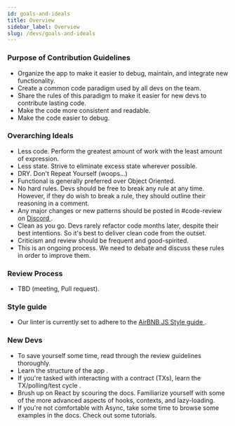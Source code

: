```yaml
---
id: goals-and-ideals
title: Overview
sidebar_label: Overview
slug: /devs/goals-and-ideals
---
```



### Purpose of Contribution Guidelines

- Organize the app to make it easier to debug, maintain, and integrate new functionality.
- Create a common code paradigm used by all devs on the team.
- Share the rules of this paradigm to make it easier for new devs to contribute lasting code.
- Make the code more consistent and readable.
- Make the code easier to debug.

### Overarching Ideals

- Less code. Perform the greatest amount of work with the least amount of expression.
- Less state. Strive to eliminate excess state wherever possible.
- DRY. Don't Repeat Yourself (woops...)
- Functional is generally preferred over Object Oriented.
- No hard rules. Devs should be free to break any rule at any time. However, if they do wish to break a rule, they should outline their reasoning in a comment.
- Any major changes or new patterns should be posted in #code-review on <a href="https://discord.com/invite/daohaus"> Discord </a>.
- Clean as you go. Devs rarely refactor code months later, despite their best intentions. So it's best to deliver clean code from the outset.
- Criticism and review should be frequent and good-spirited.
- This is an ongoing process. We need to debate and discuss these rules in order to improve them.

### Review Process

- TBD (meeting, Pull request).

### Style guide

- Our linter is currently set to adhere to the <a href="https://airbnb.io/javascript/">AirBNB JS Style guide </a>.

### New Devs

- To save yourself some time, read through the review guidelines thoroughly.
- Learn the <Link to='/docs/devs/contexts'>structure of the app </Link>.
- If you're tasked with interacting with a contract (TXs), learn the <Link to='/docs/devs/tx-polling'>TX/polling/test cycle </Link>.
- Brush up on React by scouring the docs. Familiarize yourself with some of the more advanced aspects of hooks, contexts, and lazy-loading.
- If you're not comfortable with Async, take some time to browse <Link to='/docs/devs/async-await'>some examples </Link>in the docs. Check out some tutorials.
